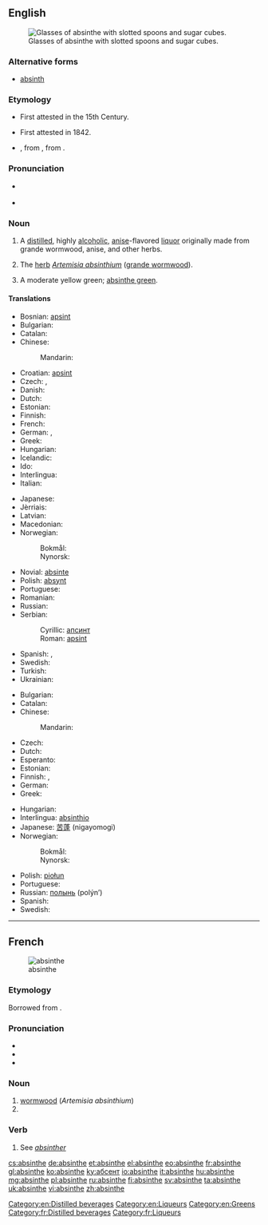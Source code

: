 {{also|absînthe|Absinthe}}
==English==
{{wikipedia}}
[[Image:Two-absinthe-glasses.jpg|thumb|right|Glasses of absinthe with slotted spoons and sugar cubes.]]

===Alternative forms===
* [[absinth]]

===Etymology===
* First attested in the 15th Century.
* {{sense|alcohol}} First attested in 1842.
* {{etyl|fr}} {{term|absinthe|lang=fr}}, from {{etyl|la}} {{term|absinthium|lang=la}}, from {{etyl|grc}} {{term|αψίνθιον|tr=apsinthion||wormwood|sc=polytonic|lang=grc}}.

===Pronunciation===
* {{a|UK|US}} {{IPA|/ˈæb.sɪnθ/}} {{X-SAMPA|/"{b.sInT/}}
* {{audio|en-us-absinthe.ogg|Audio (US English)}}

===Noun===
{{en-noun}}

# {{sense|alcohol}} A [[distill]]ed, highly [[alcoholic]], [[anise]]-flavored [[liquor]] originally made from grande wormwood, anise, and other herbs.
# {{context|obsolete}} The [[herb]] ''[[absinthium|Artemisia absinthium]]'' ([[grande wormwood]]).
# A moderate yellow green; [[absinthe green]].
{{colour panel|absinthe green|88c641}}

====Translations====
{{trans-top|liquor}}
* Bosnian: [[apsint]] {{m}}
* Bulgarian: {{t-|bg|абсент}}
* Catalan: {{t+|ca|absenta|f}}
* Chinese:
*: Mandarin: {{t-|cmn|苦艾酒|tr=kǔ'àijiǔ|sc=Hani}}
* Croatian: [[apsint]] {{m}}
* Czech: {{t-|cs|absinth|m}}, {{t-|cs|absint|m}}
* Danish: {{t-|da|absint}}
* Dutch: {{t+|nl|absint}}
* Estonian: {{t+|et|absint}}
* Finnish: {{t+|fi|absintti}}
* French: {{t+|fr|absinthe|m}}
* German: {{t+|de|Absinth|m}},  {{t-|de|Wermutbranntwein|n}}
* Greek: {{t+|el|αψέντι|n|tr=apsénti}}
* Hungarian: {{t+|hu|abszint}}
* Icelandic: {{t-|is|malurtarbrennivín|n}}
* Ido: {{t+|io|absintoliquoro}}
* Interlingua: {{t-|ia|absinthe}}
* Italian: {{t+|it|assenzio}}
{{trans-mid}}
* Japanese: {{t-|ja|アブサン|tr=abusan}}
* Jèrriais: {{tø|roa-jer|absînthe|f}}
* Latvian: {{t-|lv|absints}}
* Macedonian: {{t-|mk|апсинт|m}}
* Norwegian:
*: Bokmål: {{t+|no|absint|m}}
*: Nynorsk: {{t-|nn|absint|m|xs=Norwegian Nynorsk}}
* Novial: [[absinte]]
* Polish: [[absynt]] {{m}}
* Portuguese: {{t+|pt|absinto|m}}
* Romanian: {{t+|ro|absint}}
* Russian: {{t+|ru|абсент|m|tr=absént}}
* Serbian:
*: Cyrillic: [[апсинт]] {{m}}
*: Roman: [[apsint]] {{m}}
* Spanish: {{t+|es|ajenjo|m}},  {{t+|es|absintio|m}}
* Swedish: {{t+|sv|absint|c}}
* Turkish: {{t-|tr|absint}}
* Ukrainian: {{t+|uk|абсент|m|xs=Ukrainian}}
{{trans-bottom}}

{{trans-top|''Artemisia absinthium''}}
* Bulgarian: {{t+|bg|пелин}}
* Catalan: {{t-|ca|donzell|m}}
* Chinese:
*: Mandarin: {{t|cmn|苦艾|tr=kǔ'ài|sc=Hani}}
* Czech: {{t+|cs|pelyněk|m}}
* Dutch: {{t+|nl|alsem|m}}
* Esperanto: {{t+|eo|absinto|xs=Esperanto}}
* Estonian: {{t-|et|koirohi}}
* Finnish: {{t+|fi|koiruoho}}, {{t+|fi|mali}}
* German: {{t+|de|Wermut|m}}
* Greek: {{t+|el|αψιθιά|f|tr=apsithiá|sc=Grek}}
{{trans-mid}}
* Hungarian: {{t-|hu|fehér üröm}}
* Interlingua: [[absinthio]]
* Japanese: [[苦蓬]] (nigayomogi)
* Norwegian:
*: Bokmål: {{t-|no|malurt|m}}
*: Nynorsk: {{t-|nn|malurt|m|xs=Norwegian Nynorsk}}
* Polish: [[piołun]] {{m}}
* Portuguese: {{t+|pt|absinto|m}}
* Russian: [[полынь]] (polýn’) {{f}}
* Spanish: {{t+|es|ajenjo|m}}
* Swedish: {{t+|sv|malört|c}}
{{trans-bottom}}

[[Category:en:Distilled beverages]]
[[Category:en:Liqueurs]]
[[Category:en:Greens]]

----

==French==
{{wikipedia|lang=fr}}
[[Image:Koeh-164.jpg|thumb|absinthe]]

===Etymology===
Borrowed from {{etyl|la|fr}} {{term|absinthium|lang=la}}.

===Pronunciation===
* {{IPA|/ap.sɛ̃t/|lang=fr}}
* {{audio|Fr-absinthe.ogg|Audio}}
* {{audio|Fr-Paris--absinthe.ogg|Audio (Paris)}}

===Noun===
{{fr-noun|f}}

# [[wormwood]] (''Artemisia absinthium'')
# {{l|en|absinthe}}

===Verb===
{{fr-verb-form}}

# See ''[[absinther]]''

[[Category:fr:Distilled beverages]]
[[Category:fr:Liqueurs]]

[[cs:absinthe]]
[[de:absinthe]]
[[et:absinthe]]
[[el:absinthe]]
[[eo:absinthe]]
[[fr:absinthe]]
[[gl:absinthe]]
[[ko:absinthe]]
[[ky:абсент]]
[[io:absinthe]]
[[it:absinthe]]
[[hu:absinthe]]
[[mg:absinthe]]
[[pl:absinthe]]
[[ru:absinthe]]
[[fi:absinthe]]
[[sv:absinthe]]
[[ta:absinthe]]
[[uk:absinthe]]
[[vi:absinthe]]
[[zh:absinthe]]